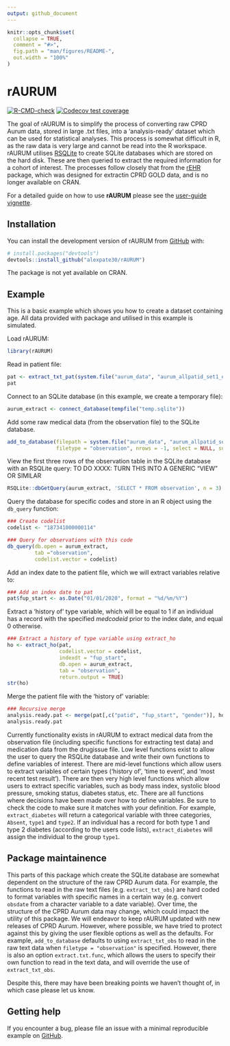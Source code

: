 ```yaml
---
output: github_document
---
```


<!-- README.md is generated from README.Rmd. Please edit that file -->

```r
knitr::opts_chunk$set(
  collapse = TRUE,
  comment = "#>",
  fig.path = "man/figures/README-",
  out.width = "100%"
)
```

# rAURUM

<!-- badges: start -->
[![R-CMD-check](https://github.com/alexpate30/rAURUM/actions/workflows/R-CMD-check.yaml/badge.svg)](https://github.com/alexpate30/rAURUM/actions/workflows/R-CMD-check.yaml)
[![Codecov test coverage](https://codecov.io/gh/alexpate30/rAURUM/branch/main/graph/badge.svg)](https://app.codecov.io/gh/alexpate30/rAURUM?branch=main)
<!-- badges: end -->

The goal of rAURUM is to simplify the process of converting raw CPRD Aurum data, stored in large .txt files, into a 'analysis-ready' dataset which can be used for statistical analyses. This process is somewhat difficult in R, as the raw data is very large and cannot be read into the R workspace. rAURUM utilises [RSQLite](https://cran.r-project.org/web/packages/RSQLite/index.html) to create SQLite databases which are stored on the hard disk. These are then queried to extract the required information for a cohort of interest. The processes follow closely that from the [rEHR](https://www.ncbi.nlm.nih.gov/pmc/articles/PMC5323003/) package, which was designed for extractin CPRD GOLD data, and is no longer available on CRAN.

For a detailed guide on how to use **rAURUM** please see the [user-guide vignette](https://alexpate30.github.io/rAURUM/articles/user-guide.html).

## Installation

You can install the development version of rAURUM from [GitHub](https://github.com/alexpate30/rAURUM) with:

```r
# install.packages("devtools")
devtools::install_github("alexpate30/rAURUM")
```

The package is not yet available on CRAN.

## Example

This is a basic example which shows you how to create a dataset containing age. All data provided with package and utilised in this example is simulated.

Load rAURUM:

```r
library(rAURUM)
```

Read in patient file:

```r
pat <- extract_txt_pat(system.file("aurum_data", "aurum_allpatid_set1_extract_patient_001.txt", package = "rAURUM"))
pat
```

Connect to an SQLite database (in this example, we create a temporary file):

```r
aurum_extract <- connect_database(tempfile("temp.sqlite"))
```

Add some raw medical data (from the observation file) to the SQLite database.

```r
add_to_database(filepath = system.file("aurum_data", "aurum_allpatid_set1_extract_observation_001.txt", package = "rAURUM"), 
                filetype = "observation", nrows = -1, select = NULL, subset.patids = c(1,3,4,6), use.set = FALSE, db = aurum_extract, overwrite = TRUE)
```
          
View the first three rows of the observation table in the SQLite database with an RSQLite query:
TO DO XXXX: TURN THIS INTO A GENERIC "VIEW" OR SIMILAR

```r
RSQLite::dbGetQuery(aurum_extract, 'SELECT * FROM observation', n = 3)
```

Query the database for specific codes and store in an R object using the `db_query` function:

```r
### Create codelist
codelist <- "187341000000114"

### Query for observations with this code
db_query(db.open = aurum_extract,
         tab ="observation",
         codelist.vector = codelist)
```

Add an index date to the patient file, which we will extract variables relative to:

```r
### Add an index date to pat
pat$fup_start <- as.Date("01/01/2020", format = "%d/%m/%Y")
```

Extract a 'history of' type variable, which will be equal to 1 if an individual has a record with the specified *medcodeid* prior to the index date, and equal 0 otherwise.

```r
### Extract a history of type variable using extract_ho
ho <- extract_ho(pat, 
                 codelist.vector = codelist, 
                 indexdt = "fup_start", 
                 db.open = aurum_extract, 
                 tab = "observation",
                 return.output = TRUE)
str(ho)
```
Merge the patient file with the 'history of' variable:

```r
### Recursive merge
analysis.ready.pat <- merge(pat[,c("patid", "fup_start", "gender")], ho, by.x = "patid", by.y = "patid", all.x = TRUE) 
analysis.ready.pat
```

Currently functionality exists in rAURUM to extract medical data from the observation file (including specific functions for extracting test data) and medication data from the drugissue file. Low level functions exist to allow the user to query the RSQLite database and write their own functions to define variables of interest. There are mid-level functions which allow users to extract variables of certain types ('history of', 'time to event', and 'most recent test result'). There are then very high level functions which allow users to extract specific variables, such as body mass index, systolic blood pressure, smoking status, diabetes status, etc. There are all functions where decisions have been made over how to define variables. Be sure to check the code to make sure it matches with your definition. For example, `extract_diabetes` will return a categorical variable with three categories, `Absent`, `type1` and `type2`. If an individual has a record for both type 1 and type 2 diabetes (according to the users code lists), `extract_diabetes` will assign the individual to the group `type1`.

## Package maintainence

This parts of this package which create the SQLite database are somewhat dependent on the structure of the raw CPRD Aurum data. For example, the functions to read in the raw text files (e.g. `extract_txt_obs`) are hard coded to format variables with specific names in a certain way (e.g. convert `obsdate` from a character variable to a date variable). Over time, the structure of the CPRD Aurum data may change, which could impact the utility of this package. We will endeavor to keep rAURUM updated with new releases of CPRD Aurum. However, where possible, we have tried to protect against this by giving the user flexible options as well as the defaults. For example, `add_to_database` defaults to using `extract_txt_obs` to read in the raw text data when `filetype = "observation"` is specified. However, there is also an option `extract.txt.func`, which allows the users to specify their own function to read in the text data, and will override the use of `extract_txt_obs`.

Despite this, there may have been breaking points we haven't thought of, in which case please let us know.

## Getting help

If you encounter a bug, please file an issue with a minimal reproducible example on [GitHub](https://github.com/alexpate30/rAURUM).
